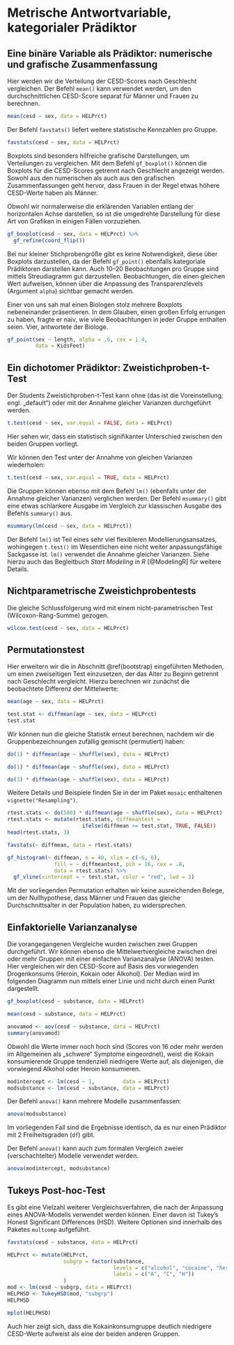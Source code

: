 # Metrische Antwortvariable, kategorialer Prädiktor

## Eine binäre Variable als Prädiktor: numerische und grafische Zusammenfassung

Hier werden wir die Verteilung der CESD-Scores nach Geschlecht vergleichen. 
Der Befehl `mean()` kann verwendet werden, um den durchschnittlichen CESD-Score separat für Männer und Frauen zu berechnen.

```r
mean(cesd ~ sex, data = HELPrct)
```

Der Befehl `favstats()` liefert weitere statistische Kennzahlen pro Gruppe.

```r
favstats(cesd ~ sex, data = HELPrct)
```

Boxplots sind besonders hilfreiche grafische Darstellungen, um Verteilungen zu vergleichen.
Mit dem Befehl `gf_boxplot()` können die Boxplots für die CESD-Scores getrennt nach Geschlecht angezeigt werden. Sowohl aus den numerischen als auch aus den grafischen Zusammenfassungen geht hervor, dass Frauen in der Regel etwas höhere CESD-Werte haben als Männer.

:::{.hinweis data-latex="{hinweis}"}
Obwohl wir normalerweise die erklärenden Variablen entlang der horizontalen Achse darstellen, so ist die umgedrehte  Darstellung für diese Art von Grafiken in einigen Fällen vorzuziehen.
:::

```r
gf_boxplot(cesd ~ sex, data = HELPrct) %>% 
  gf_refine(coord_flip())
```

Bei nur kleiner Stichprobengröße gibt es keine Notwendigkeit, diese über Boxplots darzustellen, da der Befehl `gf_point()` ebenfalls kategoriale Prädiktoren darstellen kann. Auch 10--20 Beobachtungen pro Gruppe sind mittels Streudiagramm gut darzustellen. Beobachtungen, die einen gleichen Wert aufweisen, können über die Anpassung des Transparenzlevels (Argument `alpha`) sichtbar gemacht werden.

:::{.hinweis data-latex="{hinweis}"}
Einer von uns sah mal einen Biologen stolz mehrere Boxplots nebeneinander präsentieren. In dem Glauben, einen großen Erfolg errungen zu haben, fragte er naiv, wie viele Beobachtungen in jeder Gruppe enthalten seien. \glqq Vier\grqq{}, antwortete der Biologe.
:::

```r
gf_point(sex ~ length, alpha = .6, cex = 1.4, 
         data = KidsFeet)
```


## Ein dichotomer Prädiktor: Zweistichproben-t-Test

Der Students Zweistichproben-t-Test kann ohne (das ist die Voreinstellung; engl. „default“) oder mit der Annahme gleicher Varianzen durchgeführt werden.

```r
t.test(cesd ~ sex, var.equal = FALSE, data = HELPrct)
```

Hier sehen wir, dass ein statistisch signifikanter Unterschied zwischen den beiden Gruppen vorliegt.

Wir können den Test unter der Annahme von gleichen Varianzen wiederholen:

```r
t.test(cesd ~ sex, var.equal = TRUE, data = HELPrct)
```

Die Gruppen können ebenso mit dem Befehl `lm()` (ebenfalls unter der Annahme gleicher Varianzen) verglichen werden. Der \textsf{mosaic} Befehl  `msummary()` gibt eine etwas schlankere Ausgabe im Vergleich zur klassischen Ausgabe des Befehls `summary()` aus.

```r
msummary(lm(cesd ~ sex, data = HELPrct))
```

:::{.hinweis data-latex="{hinweis}"}
Der Befehl `lm()` ist Teil eines sehr viel flexibleren Modellierungsansatzes, wohingegen `t.test()` im Wesentlichen eine nicht weiter anpassungsfähige Sackgasse ist. `lm()` verwendet die Annahme gleicher Varianzen. Siehe hierzu auch das Begleitbuch *Start Modeling in R* [@ModelingR] für weitere Details.
:::


## Nichtparametrische Zweistichprobentests
Die gleiche Schlussfolgerung wird mit einem nicht-parametrischen Test (Wilcoxon-Rang-Summe) gezogen.

```r
wilcox.test(cesd ~ sex, data = HELPrct)
```

\index{gf\_refine()}
\index{gf\_point()}

## Permutationstest
Hier erweitern wir die in Abschnitt \@ref(bootstrap) eingeführten Methoden, um einen zweiseitigen Test einzusetzen, der das Alter zu Beginn getrennt nach Geschlecht vergleicht. Hierzu berechnen wir zunächst die beobachtete Differenz der Mittelwerte:

```r
mean(age ~ sex, data = HELPrct)

test.stat <- diffmean(age ~ sex, data = HELPrct)
test.stat
```

Wir können nun die gleiche Statistik erneut berechnen, nachdem wir die Gruppenbezeichnungen zufällig gemischt (permutiert) haben:

```r
do(1) * diffmean(age ~ shuffle(sex), data = HELPrct)

do(1) * diffmean(age ~ shuffle(sex), data = HELPrct)

do(3) * diffmean(age ~ shuffle(sex), data = HELPrct)
```

:::{.tiefereinsteigen data-latex="{tiefereinsteigen}"}
Weitere Details und Beispiele finden Sie in der im Paket `mosaic` enthaltenen `vignette("Resampling")`.
:::

```r
rtest.stats <- do(500) * diffmean(age ~ shuffle(sex), data = HELPrct)
rtest.stats <- mutate(rtest.stats, diffmeantest = 
                        ifelse(diffmean >= test.stat, TRUE, FALSE))
head(rtest.stats, 3)

favstats(~ diffmean, data = rtest.stats)

gf_histogram(~ diffmean, n = 40, xlim = c(-6, 6), 
               fill = ~ diffmeantest, pch = 16, cex = .8, 
               data = rtest.stats) %>% 
  gf_vline(xintercept = ~ test.stat, color = "red", lwd = 3)
```

Mit der vorliegenden Permutation erhalten wir keine ausreichenden Belege, um der Nullhypothese, dass Männer und Frauen das gleiche Durchschnittsalter in der Population haben, zu widersprechen.


## Einfaktorielle Varianzanalyse
Die vorangegangenen Vergleiche wurden zwischen zwei Gruppen durchgeführt. Wir können ebenso die Mittelwertvergleiche zwischen drei oder mehr Gruppen mit einer einfachen Varianzanalyse (ANOVA) testen. Hier vergleichen wir den CESD-Score auf Basis des vorwiegenden Drogenkonsums (Heroin, Kokain oder Alkohol). Der Median wird im folgenden Diagramm nun mittels einer Linie und nicht durch einen Punkt dargestellt.

```r
gf_boxplot(cesd ~ substance, data = HELPrct)

mean(cesd ~ substance, data = HELPrct)

anovamod <- aov(cesd ~ substance, data = HELPrct)
summary(anovamod)
```

Obwohl die Werte immer noch hoch sind (Scores von 16 oder mehr werden im Allgemeinen als „schwere“ Symptome eingeordnet), weist die Kokain konsumierende Gruppe tendenziell niedrigere Werte auf, als diejenigen, die vorwiegend Alkohol oder Heroin konsumieren.

```r
modintercept <- lm(cesd ~ 1,         data = HELPrct)
modsubstance <- lm(cesd ~ substance, data = HELPrct)
```

Der Befehl `anova()` kann mehrere Modelle zusammenfassen:

```r
anova(modsubstance)
```

Im vorliegenden Fall sind die Ergebnisse identisch, da es nur einen Prädiktor mit 2 Freiheitsgraden (`df`) gibt.

Der Befehl `anova()` kann auch zum formalen Vergleich zweier (verschachtelter) Modelle verwendet werden.

```r
anova(modintercept, modsubstance)
```

\index{lm()}
\index{cex Option}
\index{diffmean()}
\index{head()}

## Tukeys Post-hoc-Test
\index{fill Option}
\index{aov}
\index{gf\_vline()}
Es gibt eine Vielzahl weiterer Vergleichsverfahren, die nach der Anpassung eines ANOVA-Modells verwendet werden können. Einer davon ist Tukey's Honest Significant Differences (HSD). Weitere Optionen sind innerhalb des Paketes `multcomp` aufgeführt.

```r
favstats(cesd ~ substance, data = HELPrct)

HELPrct <- mutate(HELPrct, 
                  subgrp = factor(substance, 
                                  levels = c("alcohol", "cocaine", "heroin"), 
                                  labels = c("A", "C", "H"))
                  )
mod <- lm(cesd ~ subgrp, data = HELPrct)
HELPHSD <- TukeyHSD(mod, "subgrp")
HELPHSD

mplot(HELPHSD)
```

Auch hier zeigt sich, dass die Kokainkonsumgruppe deutlich niedrigere CESD-Werte aufweist als eine der beiden anderen Gruppen.
\index{anova()}
\index{Varianzanalyse}
\index{factor()}
\index{gf\_boxplot()}
\index{Tukeys Post-hoc-Test}
\index{labels Option}
\index{levels Option}